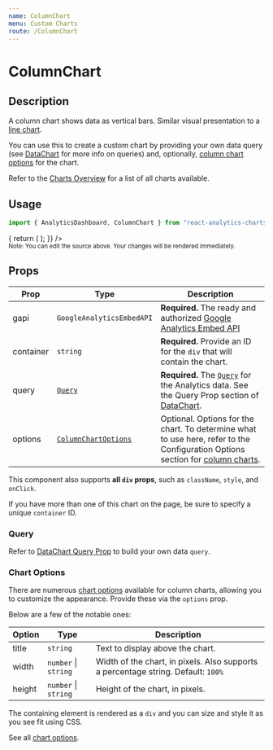 ```yaml
---
name: ColumnChart
menu: Custom Charts
route: /ColumnChart
---
```



<h1>ColumnChart</h1>

## Description

A column chart shows data as vertical bars. Similar visual presentation to a [line chart](/LineChart).

You can use this to create a custom chart by providing your own data query (see [DataChart](/DataChart) for more info on queries) and,
optionally, [column chart options](https://developers.google.com/chart/interactive/docs/gallery/columnchart#configuration-options) for the chart.

Refer to the [Charts Overview](/charts) for a list of all charts available.

## Usage

```jsx
import { AnalyticsDashboard, ColumnChart } from "react-analytics-charts";
```

<Playground>
  <AnalyticsDashboard
    authOptions={{ clientId }}
    renderCharts={(gapi, viewId) => {
      return (
        <ColumnChart
          gapi={gapi}
          query={{
            ids: viewId,
            "start-date": "14daysAgo",
            "end-date": "today",
            metrics: "ga:sessions",
            dimensions: "ga:date",
          }}
          container="sessions-by-date-chart"
          options={{
            title: `Sessions (14 Days)`,
          }}
        />
      );
    }}
  />
</Playground>
<br />
<small>
  Note: You can edit the source above. Your changes will be rendered
  immediately.
</small>

## Props

| Prop      | Type                                                                                                                   | Description                                                                                                                                                                                                                     |
| --------- | ---------------------------------------------------------------------------------------------------------------------- | ------------------------------------------------------------------------------------------------------------------------------------------------------------------------------------------------------------------------------- |
| gapi      | `GoogleAnalyticsEmbedAPI`                                                                                              | **Required.** The ready and authorized [Google Analytics Embed API](https://justinmahar.github.io/react-use-analytics-api/)                                                                                                     |
| container | `string`                                                                                                               | **Required.** Provide an ID for the `div` that will contain the chart.                                                                                                                                                          |
| query     | [`Query`](/DataChart#query-prop)                                                                                       | **Required.** The [`Query`](/DataChart#query-prop) for the Analytics data. See the Query Prop section of [DataChart](/DataChart).                                                                                               |
| options   | [`ColumnChartOptions`](https://developers.google.com/chart/interactive/docs/gallery/columnchart#configuration-options) | Optional. Options for the chart. To determine what to use here, refer to the Configuration Options section for [column charts](https://developers.google.com/chart/interactive/docs/gallery/columnchart#configuration-options). |

This component also supports **all `div` props**, such as `className`, `style`, and `onClick`.

If you have more than one of this chart on the page, be sure to specify a unique `container` ID.

### Query

Refer to [DataChart Query Prop](/DataChart#query-prop) to build your own data `query`.

### Chart Options

There are numerous [chart options](https://developers.google.com/chart/interactive/docs/gallery/columnchart#configuration-options) available for
column charts, allowing you to customize the appearance. Provide these via the `options` prop.

Below are a few of the notable ones:

| Option | Type                     | Description                                                                       |
| ------ | ------------------------ | --------------------------------------------------------------------------------- |
| title  | `string`                 | Text to display above the chart.                                                  |
| width  | `number` &#124; `string` | Width of the chart, in pixels. Also supports a percentage string. Default: `100%` |
| height | `number` &#124; `string` | Height of the chart, in pixels.                                                   |

The containing element is rendered as a `div` and you can size and style it as you see fit using CSS.

See all [chart options](https://developers.google.com/chart/interactive/docs/gallery/columnchart#configuration-options).
